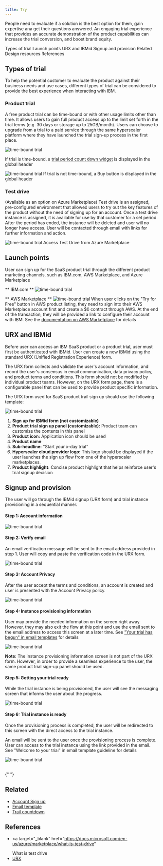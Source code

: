 ```yaml
---
title: Try
---
```



<PageDescription>

People need to evaluate if a solution is the best option for them, gain expertise ana get their questions answered. An engaging trial experience that provides an accurate demonstration of the product capabilities can increase the trial conversion, and boost brand equity.

</PageDescription>

<AnchorLinks>
  <AnchorLink>Types of trial</AnchorLink>
  <AnchorLink>Launch points</AnchorLink>
  <AnchorLink>URX and IBMid</AnchorLink>
  <AnchorLink>Signup and provision</AnchorLink>
  <AnchorLink>Related</AnchorLink>
  <AnchorLink>Design resources</AnchorLink>
  <AnchorLink>References</AnchorLink>
</AnchorLinks>

## Types of trial

To help the potential customer to evaluate the product against their business needs and use cases, different types of trial can be considered to provide the best experience when interacting with IBM.

### Product trial

A free product trial can be time-bound or with other usage limits other than time. It allows users to gain full product access up to the limit set forth in the trial terms (e.g. 30 days or storage up to 25GB/month). Users can choose to upgrade from a trial to a paid service through the same hyperscaler platform where they have launched the trial sign-up process in the first place.

<Row>
  <Column colMd={8} colLg={10}>

![time-bound trial](images/TimeBoundTrial.png)

  </Column>
</Row> 

If trial is time-bound, a [trial period count down widget](https://pages.github.ibm.com/cdai-design/pal/cloud-paks/trial-countdown/usage/) is displayed in the global header 

<Row>
  <Column colMd={8} colLg={10}>

![time-bound trial](images/NonTimeBoundTrial.png)
If trial is not time-bound, a Buy button is displayed in the global header

  </Column>
</Row>

### Test drive

(Available as an option on Azure Marketplace)
Test drive is an assigned, pre-configured environment that allowed users to try out the key features of the product without the need of signing up for an account. Once a test drive instance is assigned, it is available for use by that customer for a set period. After the period has ended, the instance will be deleted and user will no longer have access. User will be contacted through email with links for further information and action.

<Row>
  <Column colMd={6} colLg={6}>

![time-bound trial](images/TestDrive.png)
Access Test Drive from Azure Marketplace

  </Column>
</Row>

## Launch points

User can sign up for the SaaS product trial through the different product marketing channels, such as IBM.com, AWS Marketplace, and Azure Marketplace

<Row>
  <Column colMd={8} colLg={10}>

** IBM.com **
![time-bound trial](images/IBM-marketing.png)

  </Column>
</Row>

<Row>
  <Column colMd={8} colLg={10}>

** AWS Marketplace **
![time-bound trial](images/ProductDetails1.png)
When user clicks on the "Try for Free" button in AWS product listing, they need to sign into their AWS Marketplace account first and create a $0 contract through AWS. At the end of the transaction, they will be provided a link to configure their account with IBM. See the <a target="_blank" href="https://docs.aws.amazon.com/marketplace/latest/buyerguide/buyer-saas-products.html#saas-free-trials-for-contracts">documentation on AWS Marketplace</a> for details

  </Column>
</Row>

## URX and IBMid

Before user can access an IBM SaaS product or a product trial, user must first be authenticated with IBMid. User can create a new IBMid using the standard URX (Unified Registration Experience) form.

The URX form collects and validate the user's account information, and record the user's consensus in email communication, data privacy policy, and product terms and conditions. This form should not be modified by individual product teams. However, on the URX form page, there is a configurable panel that can be used to provide product specific information.

The URX form used for SaaS product trail sign up should use the following template:

<Row>
  <Column colMd={8} colLg={10}>

![time-bound trial](images/URX-anatomy.png)

  </Column>
</Row>

1. **Sign up for IBMid form (not customizable)**
2. **Product trial sign up panel (customizable):** Product team can customize the contents in this panel
3. **Product icon:** Application icon should be used
4. **Product name**
5. **Sub-headline:** "Start your x-day trial"
6. **Hyperscaler cloud provider logo:** This logo should be displayed if the user launches the sign up flow from one of the hyperscaler marketplaces.
7. **Product highlight:** Concise product highlight that helps reinforce user's trial signup decision

## Signup and provision

The user will go through the IBMid signup (URX form) and trial instance provisioning in a sequential manner.

#### Step 1: Account information

<Row>
  <Column colMd={8} colLg={10}>

![time-bound trial](images/URX01.png)

  </Column>
</Row>

#### Step 2: Verify email

An email verification message will be sent to the email address provided in step 1. User will copy and paste the verification code in the URX form.

<Row>
  <Column colMd={8} colLg={10}>

![time-bound trial](images/URX02.png)

  </Column>
</Row>

#### Step 3: Account Privacy

After the user accept the terms and conditions, an account is created and user is presented with the Account Privacy policy.

<Row>
  <Column colMd={8} colLg={10}>

![time-bound trial](images/URX03.png)

  </Column>
</Row>

#### Step 4: Instance provisioning information

User may provide the needed information on the screen right away. However, they may also exit the flow at this point and use the email sent to the email address to access this screen at a later time. See ["Your trial has begun" in email templates](https://pages.github.ibm.com/cdai-design/pal/plg-and-multicloud-saas/email-templates/) for details

<Row>
  <Column colMd={8} colLg={10}>

![time-bound trial](images/Provisioning01.png)

  </Column>
</Row>

<InlineNotification>

**Note:** The instance provisioning information screen is not part of the URX form. However, in order to provide a seamless experience to the user, the same product trial sign-up panel should be used.

</InlineNotification>

#### Step 5: Getting your trial ready

<Row>
  <Column colMd={8} colLg={10}>

While the trial instance is being provisioned, the user will see the messaging screen that informs the user about the progress.

![time-bound trial](images/Provisioning02.png)

  </Column>
</Row>

#### Step 6: Trial instance is ready

Once the provisioning process is completed, the user will be redirected to this screen with the direct access to the trial instance.

An email will be sent to the user once the provisioning process is complete. User can access to the trial instance using the link provided in the email. See "Welcome to your trial" in email template guideline for details

<Row>
  <Column colMd={8} colLg={10}>

![time-bound trial](images/Provisioning03.png)

  </Column>
</Row>

<br />

<CardGroup>
  <MiniCard
    title="Figma template"
    href="https://www.figma.com/file/SlZ7TK2mTzNLIHZB2dGXRF/MCSP-Onboarding-Guide?node-id=1903%3A423457&t=luuwcPD9pEO2cr6L-1"
    actionIcon="launch"
  ></MiniCard>
  <MiniCard
    title="App icons library"
    href="https://www.ibm.com/design/language/iconography/app-icons/library"
    actionIcon="launch"
  ></MiniCard>
</CardGroup>{" "}

## Related

- [Account Sign up](https://pages.github.ibm.com/cdai-design/pal/plg-and-multicloud-saas/common-patterns/urx)
- [Email template](https://pages.github.ibm.com/cdai-design/pal/plg-and-multicloud-saas/email-templates)
- [Trail countdown](https://pages.github.ibm.com/cdai-design/pal/cloud-paks/trial-countdown/usage/)

## References

- <a
    target="_blank"
    href="https://docs.microsoft.com/en-us/azure/marketplace/what-is-test-drive"
  >
    What is test drive
  </a>
- <a target="_blank" href="https://w3.ibm.com/w3publisher/urx">
    URX
  </a>